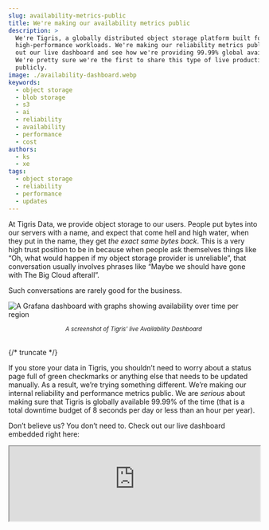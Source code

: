 ```yaml
---
slug: availability-metrics-public
title: We're making our availability metrics public
description: >
  We're Tigris, a globally distributed object storage platform built for
  high-performance workloads. We're making our reliability metrics public! Check
  out our live dashboard and see how we're providing 99.99% global availability.
  We're pretty sure we're the first to share this type of live production data
  publicly.
image: ./availability-dashboard.webp
keywords:
  - object storage
  - blob storage
  - s3
  - ai
  - reliability
  - availability
  - performance
  - cost
authors:
  - ks
  - xe
tags:
  - object storage
  - reliability
  - performance
  - updates
---
```



At Tigris Data, we provide object storage to our users. People put bytes into
our servers with a name, and expect that come hell and high water, when they put
in the name, they get _the exact same bytes back_. This is a very high trust
position to be in because when people ask themselves things like “Oh, what would
happen if my object storage provider is unreliable”, that conversation usually
involves phrases like “Maybe we should have gone with The Big Cloud afterall”.

Such conversations are rarely good for the business.

![A Grafana dashboard with graphs showing availability over time per region](./availability-dashboard.webp)

<center>
  <small>
    <em>A screenshot of Tigris' live Availability Dashboard</em>
  </small>
</center>
<br />

{/* truncate */}

If you store your data in Tigris, you shouldn’t need to worry about a status
page full of green checkmarks or anything else that needs to be updated
manually. As a result, we’re trying something different. We’re making our
internal reliability and performance metrics public. We are _serious_ about
making sure that Tigris is globally available 99.99% of the time (that is a
total downtime budget of 8 seconds per day or less than an hour per year).

Don’t believe us? You don’t need to. Check out our live dashboard embedded right
here:

<iframe
  src="https://public-metrics.storage.tigris.dev/pgrafana/d/bdy2ujij13fuod/availability?orgId=1"
  width="100%"
  height={500}
/>

<a
  href="https://public-metrics.storage.tigris.dev/pgrafana/d/bdy2ujij13fuod/availability?orgId=1"
  target="_blank"
>
  View the dashboard full screen
</a>

As far as we can tell, we’re the first of our kind to share this raw, unfiltered
reliability metrics dashboard publicly. These are the same numbers that we use
to calculate our reliability.

Go ahead. Make a storm of requests against the API and refresh. We’re serious.

When we first took a look at this data while writing this post, we noticed that
a temporary failure in our metadata service was making some users unable to
write files in a region. This is unacceptable for us.

<PullQuote>We’d rather you have more latency than less availability.</PullQuote>

In order to work around this, we took advantage of the fact that Tigris is
global and the data largely does not care where it is stored. Whenever the
metadata service is flaky or failing in one region, requests are seamlessly
re-routed to the nearest available region’s metadata service. Automatically.
Without any human intervention. This ensures that all user requests will be
processed, even if it’s a bit slower it’s better than the requests not being
processed at all.

In our ideal world, we should be able to lose entire regions without users
noticing or caring (save some extra latency).

Site reliability people are well known for cooking metrics and/or mincing the
definition of words such that “available” means “50% or more requests are
processed” or making it a simple binary of “does any request at all work”. We’re
choosing a different path. Our availability metric is based on real requests to
our production system. When we calculate availability, we do something like
this:

```tsx
function availability(
  successfulRequests: number,
  totalRequests: number
): number {
  return successfulRequests / totalRequests;
}
```

We define “successful” requests as any request that triggers a non-5xx response.
Under our definition, an authentication failure (401) or a file not found (404)
is still a successful request (as the system is correctly denying access or not
finding a file that may not exist), but an internal server error (500) would be
a failed request and thus count against us.

<InlineCta
  title={"Want to try it out?"}
  subtitle={"Make a global bucket with no egress fees"}
  button={"Get Started"}
/>

## Why these metrics matter

It’s easy to be reliable when nobody uses your service. There’s also annoying
chicken-and-egg problems with startups offering highly performant services. As
you scale up, you need more reliability (every millisecond wasted retrying
requests is another millisecond that could have gone to the money generator),
but demonstrating reliability requires high scale usage due to the observation
paradox.

So we’re proving it to you by showing you our live production data for latency
and availability. The truth requires no belief. There is no need to trust us on
our latency and availability metrics when you can just look at them for
yourself.

Convinced? Make [a new bucket](https://storage.new) today and give Tigris a try.
